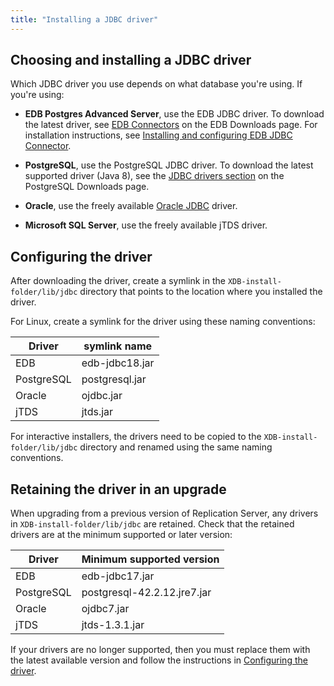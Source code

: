 ```yaml
---
title: "Installing a JDBC driver"
---
```


## Choosing and installing a JDBC driver

Which JDBC driver you use depends on what database you're using. If you're using:

- **EDB Postgres Advanced Server**, use the EDB JDBC driver. To download the latest driver, see [EDB Connectors](https://enterprisedb.com/software-downloads-postgres#edb-connectors) on the EDB Downloads page. For installation instructions, see [Installing and configuring EDB JDBC Connector](/jdbc_connector/latest/04_installing_and_configuring_the_jdbc_connector/).

- **PostgreSQL**, use the PostgreSQL JDBC driver. To download the latest supported driver (Java 8), see the [JDBC drivers section](https://jdbc.postgresql.org/download/) on the PostgreSQL Downloads page. 

- **Oracle**, use the freely available [Oracle JDBC](https://www.oracle.com/database/technologies/appdev/jdbc-downloads.html) driver.

- **Microsoft SQL Server**, use the freely available jTDS driver.

## Configuring the driver

After downloading the driver, create a symlink in the `XDB-install-folder/lib/jdbc` directory that points to the location where you installed the driver. 

For Linux, create a symlink for the driver using these naming conventions:

   |        Driver        |  symlink name  |
   | -------------------- | -------------- |
   | EDB                  | edb-jdbc18.jar |
   | PostgreSQL           | postgresql.jar |
   | Oracle               | ojdbc.jar      |
   | jTDS                 | jtds.jar       |


 For interactive installers, the drivers need to be copied to the `XDB-install-folder/lib/jdbc` directory and renamed using the same naming conventions.

## Retaining the driver in an upgrade 

When upgrading from a previous version of Replication Server, any drivers in `XDB-install-folder/lib/jdbc` are retained. Check that the retained drivers are at the minimum supported or later version:

   |    Driver   |  Minimum supported version  |
   | ----------- | --------------------------- |
   | EDB         | edb-jdbc17.jar              |
   | PostgreSQL  | postgresql-42.2.12.jre7.jar |
   | Oracle      | ojdbc7.jar                  | 
   | jTDS        | jtds-1.3.1.jar              |

If your drivers are no longer supported, then you must replace them with the latest available version and follow the instructions in [Configuring the driver](#configuring-the-driver). 
